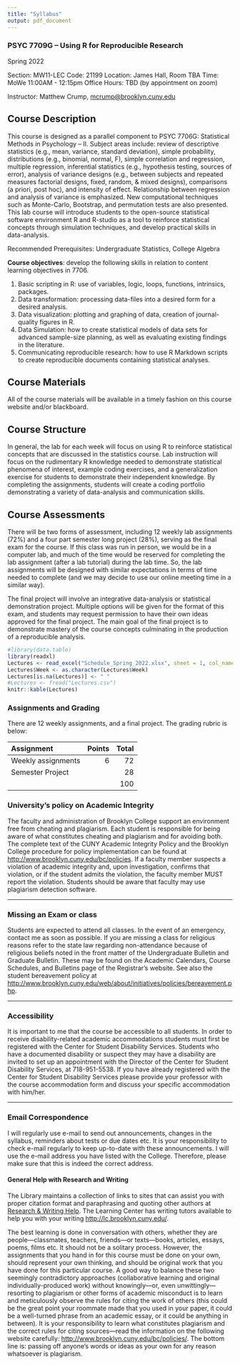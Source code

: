 ```yaml
---
title: "Syllabus"
output: pdf_document
---
```


### PSYC 7709G – Using R for Reproducible Research

Spring 2022

Section: MW11-LEC
Code: 21199
Location: James Hall, Room TBA
Time: MoWe 11:00AM - 12:15pm
Office Hours: TBD (by appointment on zoom)

Instructor:  Matthew Crump, [mcrump@brooklyn.cuny.edu](mcrump@brooklyn.cuny.edu)

## Course Description

This course is designed as a parallel component to PSYC 7706G: Statistical Methods in Psychology – II. Subject areas include: review of descriptive statistics (e.g., mean, variance, standard deviation), simple probability, distributions (e.g., binomial, normal, F), simple correlation and regression, multiple regression, inferential statistics (e.g., hypothesis testing, sources of error), analysis of variance designs (e.g., between subjects and repeated measures factorial designs, fixed, random, & mixed designs), comparisons (a priori, post hoc), and intensity of effect. Relationship between regression and analysis of variance is emphasized. New computational techniques such as Monte-Carlo, Bootstrap, and permutation tests are also presented. This lab course will introduce students to the open-source statistical software environment R and R-studio as a tool to reinforce statistical concepts through simulation techniques, and develop practical skills in data-analysis.

Recommended Prerequisites: Undergraduate Statistics, College Algebra

**Course objectives**: develop the following skills in relation to content learning objectives in 7706.

1.	Basic scripting in R: use of variables, logic, loops, functions, intrinsics, packages.
2.	Data transformation: processing data-files into a desired form for a desired analysis.
3.	Data visualization: plotting and graphing of data, creation of journal-quality figures in R.
4.	Data Simulation: how to create statistical models of data sets for advanced sample-size planning, as well as evaluating existing findings in the literature.
5.	Communicating reproducible research: how to use R Markdown scripts to create reproducible documents containing statistical analyses.

## Course Materials

All of the course materials will be available in a timely fashion on this course website and/or blackboard.

## Course Structure

In general, the lab for each week will focus on using R to reinforce statistical concepts that are discussed in the statistics course. Lab instruction will focus on the rudimentary R knowledge needed to demonstrate statistical phenomena of interest, example coding exercises, and a generalization exercise for students to demonstrate their independent knowledge. By completing the assignments, students will create a coding portfolio demonstrating a variety of data-analysis and communication skills.

## Course Assessments

There will be two forms of assessment, including 12 weekly lab assignments (72%) and a four part semester long project (28%), serving as the final exam for the course. If this class was run in person, we would be in a computer lab, and much of the time would be reserved for completing the lab assignment (after a lab tutorial) during the lab time. So, the lab assignments will be designed with similar expectations in terms of time needed to complete (and we may decide to use our online meeting time in a similar way).

The final project will involve an integrative data-analysis or statistical demonstration project. Multiple options will be given for the format of this exam, and students may request permission to have their own ideas approved for the final project. The main goal of the final project is to demonstrate mastery of the course concepts culminating in the production of a reproducible analysis. 


```r
#library(data.table)
library(readxl)
Lectures <- read_excel("Schedule_Spring_2022.xlsx", sheet = 1, col_names = TRUE, col_types = NULL, na = "", skip = 0)
Lectures$Week <- as.character(Lectures$Week)
Lectures[is.na(Lectures)] <- " "
#Lectures <- fread("Lectures.csv")
knitr::kable(Lectures)

```

### Assignments and Grading

There are 12 weekly assignments, and a final project. The grading rubric is below:

| Assignment |  Points| Total|
|:----------|--------:|-------:|
| Weekly assignments | 6 | 72|
| Semester Project |  | 28|
|||100|

### University’s policy on Academic Integrity

The faculty and administration of Brooklyn College support an environment free from cheating and plagiarism. Each student is responsible for being aware of what constitutes cheating and plagiarism and for avoiding both. The complete text of the CUNY Academic Integrity Policy and the Brooklyn College procedure for policy implementation can be found at <http://www.brooklyn.cuny.edu/bc/policies>. If a faculty member suspects a violation of academic integrity and, upon investigation, confirms that violation, or if the student admits the violation, the faculty member MUST report the violation. Students should be aware that faculty may use plagiarism detection software.

---

### Missing an Exam or class

Students are expected to attend all classes. In the event of an emergency, contact me as soon as possible. If you are missing a class for religious reasons refer to the state law regarding non-attendance because of religious beliefs noted in the front matter of the Undergraduate Bulletin and Graduate Bulletin. These may be found on the Academic Calendars, Course Schedules, and Bulletins page of the Registrar’s website. See also the student bereavement policy at <http://www.brooklyn.cuny.edu/web/about/initiatives/policies/bereavement.php>.


---

### Accessibility

It is important to me that the course be accessible to all students. In order to receive disability-related academic accommodations students must first be registered with the Center for Student Disability Services. Students who have a documented disability or suspect they may have a disability are invited to set up an appointment with the Director of the Center for Student Disability Services, at 718-951-5538. If you have already registered with the Center for Student Disability Services please provide your professor with the course accommodation form and discuss your specific accommodation with him/her.

---

### Email Correspondence

I will regularly use e-mail to send out announcements, changes in the syllabus, reminders about tests or due dates etc. It is your responsibility to check e-mail regularly to keep up-to-date with these announcements. I will use the e-mail address you have listed with the College. Therefore, please make sure that this is indeed the correct address.

#### General Help with Research and Writing

The Library maintains a collection of links to sites that can assist you with proper citation format and paraphrasing and quoting other authors at [Research & Writing Help](https://library.brooklyn.cuny.edu/resources/?service=research-help).  The Learning Center has writing tutors available to help you with your writing [http://lc.brooklyn.cuny.edu/](http://lc.brooklyn.cuny.edu/).

The best learning is done in conversation with others, whether they are people—classmates, teachers, friends—or texts—books, articles, essays, poems, films etc. It should not be a solitary process. However, the assignments that you hand in for this course must be done on your own, should represent your own thinking, and should be original work that you have done for this particular course. A good way to balance these two seemingly contradictory approaches (collaborative learning and original individually-produced work) without knowingly—or, even unwittingly—resorting to plagiarism or other forms of academic misconduct is to learn and meticulously observe the rules for citing the work of others (this could be the great point your roommate made that you used in your paper, it could be a well-turned phrase from an academic essay, or it could be anything in between). It is your responsibility to learn what constitutes plagiarism and the correct rules for citing sources—read the information on the following website carefully: [http://www.brooklyn.cuny.edu/bc/policies/](http://www.brooklyn.cuny.edu/bc/policies/). The bottom line is: passing off anyone’s words or ideas as your own for any reason whatsoever is plagiarism.


